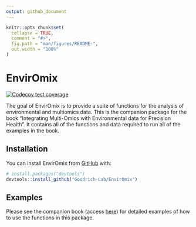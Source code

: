 ```yaml
---
output: github_document
---
```


<!-- README.md is generated from README.Rmd. Please edit that file -->

```r
knitr::opts_chunk$set(
  collapse = TRUE,
  comment = "#>",
  fig.path = "man/figures/README-",
  out.width = "100%"
)
```

# EnvirOmix

<!-- badges: start -->
[![Codecov test coverage](https://codecov.io/gh/Goodrich-Lab/EnvirOmix/branch/main/graph/badge.svg)](https://app.codecov.io/gh/Goodrich-Lab/EnvirOmix?branch=main)
<!-- badges: end -->

The goal of EnvirOmix is to provide a suite of functions for the analysis of environmental and multiomics data. This is the companion package for the book "Integrating Multi-Omics with Environmental data for Precision Health". It contains all of the functions and data required to run all of the examples in the book.

## Installation

You can install EnvirOmix from [GitHub](https://github.com/) with:

``` r
# install.packages("devtools")
devtools::install_github("Goodrich-Lab/EnvirOmix")
```

## Examples

Please see the companion book (access [here](https://goodrich-lab.github.io/multiomics_book/)) for detailed examples of how to use the functions in this package.
